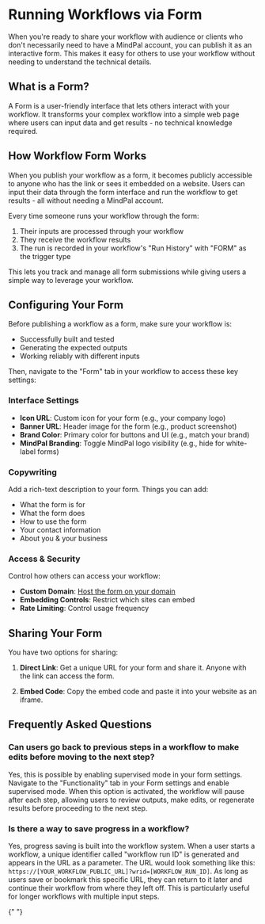 # Running Workflows via Form

When you're ready to share your workflow with audience or clients who don't necessarily need to have a MindPal account, you can publish it as an interactive form. This makes it easy for others to use your workflow without needing to understand the technical details.

## What is a Form?

A Form is a user-friendly interface that lets others interact with your workflow. It transforms your complex workflow into a simple web page where users can input data and get results - no technical knowledge required.

## How Workflow Form Works

When you publish your workflow as a form, it becomes publicly accessible to anyone who has the link or sees it embedded on a website. Users can input their data through the form interface and run the workflow to get results - all without needing a MindPal account.

Every time someone runs your workflow through the form:

1. Their inputs are processed through your workflow
2. They receive the workflow results
3. The run is recorded in your workflow's "Run History" with "FORM" as the trigger type

This lets you track and manage all form submissions while giving users a simple way to leverage your workflow.

## Configuring Your Form

Before publishing a workflow as a form, make sure your workflow is:

- Successfully built and tested
- Generating the expected outputs
- Working reliably with different inputs

Then, navigate to the "Form" tab in your workflow to access these key settings:

### Interface Settings

- **Icon URL**: Custom icon for your form (e.g., your company logo)
- **Banner URL**: Header image for the form (e.g., product screenshot)
- **Brand Color**: Primary color for buttons and UI (e.g., match your brand)
- **MindPal Branding**: Toggle MindPal logo visibility (e.g., hide for white-label forms)

### Copywriting

Add a rich-text description to your form. Things you can add:

- What the form is for
- What the form does
- How to use the form
- Your contact information
- About you & your business

### Access & Security

Control how others can access your workflow:

- **Custom Domain**: [Host the form on your domain](/workspace/custom-domain)
- **Embedding Controls**: Restrict which sites can embed
- **Rate Limiting**: Control usage frequency

## Sharing Your Form

You have two options for sharing:

1. **Direct Link**: Get a unique URL for your form and share it. Anyone with the link can access the form.

2. **Embed Code**: Copy the embed code and paste it into your website as an iframe.

## Frequently Asked Questions

### Can users go back to previous steps in a workflow to make edits before moving to the next step?

Yes, this is possible by enabling supervised mode in your form settings. Navigate to the "Functionality" tab in your Form settings and enable supervised mode. When this option is activated, the workflow will pause after each step, allowing users to review outputs, make edits, or regenerate results before proceeding to the next step.

### Is there a way to save progress in a workflow?

Yes, progress saving is built into the workflow system. When a user starts a workflow, a unique identifier called "workflow run ID" is generated and appears in the URL as a parameter. The URL would look something like this: `https://[YOUR_WORKFLOW_PUBLIC_URL]?wrid=[WORKFLOW_RUN_ID]`. As long as users save or bookmark this specific URL, they can return to it later and continue their workflow from where they left off. This is particularly useful for longer workflows with multiple input steps.


<PageFooter />{" "}
